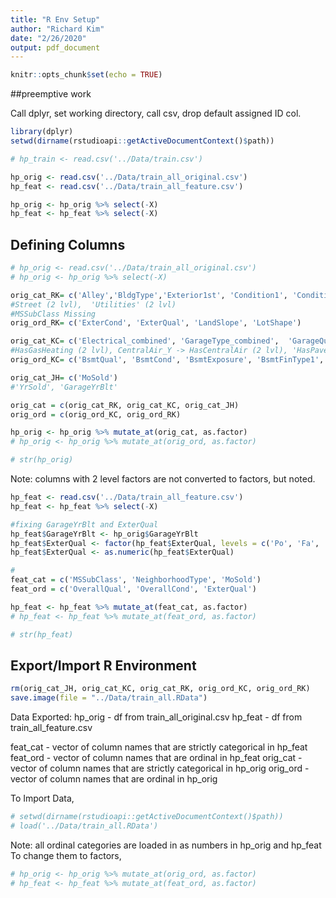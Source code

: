 ```yaml
---
title: "R Env Setup"
author: "Richard Kim"
date: "2/26/2020"
output: pdf_document
---
```


```r
knitr::opts_chunk$set(echo = TRUE)
```

##preemptive work

Call dplyr, set working directory, call csv, drop default assigned ID col.

```r
library(dplyr)
setwd(dirname(rstudioapi::getActiveDocumentContext()$path))

# hp_train <- read.csv('../Data/train.csv')

hp_orig <- read.csv('../Data/train_all_original.csv')
hp_feat <- read.csv('../Data/train_all_feature.csv')

hp_orig <- hp_orig %>% select(-X)
hp_feat <- hp_feat %>% select(-X)
```

## Defining Columns

```r

# hp_orig <- read.csv('../Data/train_all_original.csv')
# hp_orig <- hp_orig %>% select(-X)

orig_cat_RK= c('Alley','BldgType','Exterior1st', 'Condition1', 'Condition2', 'Exterior2nd', 'Foundation', 'HouseStyle', 'LandContour','LotConfig', 'MasVnrType', 'MSZoning', 'RoofMatl', 'Neighborhood') 
#Street (2 lvl),  'Utilities' (2 lvl)
#MSSubClass Missing
orig_ord_RK= c('ExterCond', 'ExterQual', 'LandSlope', 'LotShape')

orig_cat_KC= c('Electrical_combined', 'GarageType_combined',  'GarageQual_combined', 'SaleType_combined') 
#HasGasHeating (2 lvl), CentralAir_Y -> HasCentralAir (2 lvl), 'HasPavedDrive' (2 lvl), 'SaleCond_combined' (2 lvl)
orig_ord_KC= c('BsmtQual', 'BsmtCond', 'BsmtExposure', 'BsmtFinType1', 'BsmtFinType2', 'HeatingQC', 'KitchenQual', 'Functional', 'FireplaceQu', 'GarageFinish', 'GarageCond', 'Fence')

orig_cat_JH= c('MoSold')
#'YrSold', 'GarageYrBlt'

orig_cat = c(orig_cat_RK, orig_cat_KC, orig_cat_JH)
orig_ord = c(orig_ord_KC, orig_ord_RK)

hp_orig <- hp_orig %>% mutate_at(orig_cat, as.factor)
# hp_orig <- hp_orig %>% mutate_at(orig_ord, as.factor)

# str(hp_orig)
```

Note: columns with 2 level factors are not converted to factors, but noted.

```r

hp_feat <- read.csv('../Data/train_all_feature.csv')
hp_feat <- hp_feat %>% select(-X)

#fixing GarageYrBlt and ExterQual
hp_feat$GarageYrBlt <- hp_orig$GarageYrBlt
hp_feat$ExterQual <- factor(hp_feat$ExterQual, levels = c('Po', 'Fa', 'TA', 'Gd', 'Ex'))
hp_feat$ExterQual <- as.numeric(hp_feat$ExterQual)

#
feat_cat = c('MSSubClass', 'NeighborhoodType', 'MoSold')
feat_ord = c('OverallQual', 'OverallCond', 'ExterQual')

hp_feat <- hp_feat %>% mutate_at(feat_cat, as.factor)
# hp_feat <- hp_feat %>% mutate_at(feat_ord, as.factor)

# str(hp_feat)
```

## Export/Import R Environment

```r
rm(orig_cat_JH, orig_cat_KC, orig_cat_RK, orig_ord_KC, orig_ord_RK)
save.image(file = "../Data/train_all.RData")
```

Data Exported:
hp_orig - df from train_all_original.csv
hp_feat - df from train_all_feature.csv

feat_cat - vector of column names that are strictly categorical in hp_feat
feat_ord - vector of column names that are ordinal in hp_feat
orig_cat - vector of column names that are strictly categorical in hp_orig
orig_ord - vector of column names that are ordinal in hp_orig

To Import Data,
```r
# setwd(dirname(rstudioapi::getActiveDocumentContext()$path))
# load('../Data/train_all.RData')
```

Note: all ordinal categories are loaded in as numbers in hp_orig and hp_feat
To change them to factors,
```r
# hp_orig <- hp_orig %>% mutate_at(orig_ord, as.factor)
# hp_feat <- hp_feat %>% mutate_at(feat_ord, as.factor)
```






